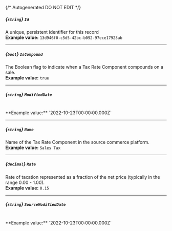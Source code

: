 {/* Autogenerated DO NOT EDIT  */}
##### *{`string`}* `Id`
A unique, persistent identifier for this record
<br/>
**Example value:** `13d946f0-c5d5-42bc-b092-97ece17923ab`

---
##### *{`bool`}* `IsCompound`
The Boolean flag to indicate when a Tax Rate Component compounds on a sale.
<br/>
**Example value:** `true`

---
##### *{`string`}* `ModifiedDate`
<br/>
**Example value:** `2022-10-23T00:00:00.000Z`

---
##### *{`string`}* `Name`
Name of the Tax Rate Component in the source commerce platform.
<br/>
**Example value:** `Sales Tax`

---
##### *{`decimal`}* `Rate`
Rate of taxation represented as a fraction of the net price (typically in the range 0.00 \- 1.00).
<br/>
**Example value:** `0.15`

---
##### *{`string`}* `SourceModifiedDate`
<br/>
**Example value:** `2022-10-23T00:00:00.000Z`

